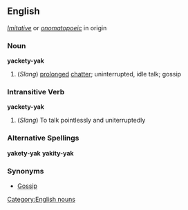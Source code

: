 ==English==
''[[Imitative]]'' or ''[[onomatopoeic]]'' in origin

===Noun===
'''yackety-yak'''
#(''Slang'') [[prolonged]] [[chatter]]; uninterrupted, idle talk; gossip

===Intransitive Verb===
'''yackety-yak'''
# (''Slang'') To talk pointlessly and uniterruptedly

===Alternative Spellings===
'''yakety-yak'''
'''yakity-yak'''

===Synonyms===
*[[Gossip]]



[[Category:English nouns]]